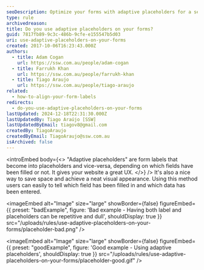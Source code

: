 ```yaml
---
seoDescription: Optimize your forms with adaptive placeholders for a seamless user experience, saving space and achieving a neat visual appearance.
type: rule
archivedreason:
title: Do you use adaptive placeholders on your forms?
guid: 7817fb89-9c3c-486b-9cfe-e155547b5d03
uri: use-adaptive-placeholders-on-your-forms
created: 2017-10-06T16:23:43.000Z
authors:
  - title: Adam Cogan
    url: https://ssw.com.au/people/adam-cogan
  - title: Farrukh Khan
    url: https://ssw.com.au/people/farrukh-khan
  - title: Tiago Araujo
    url: https://ssw.com.au/people/tiago-araujo
related:
  - how-to-align-your-form-labels
redirects:
  - do-you-use-adaptive-placeholders-on-your-forms
lastUpdated: 2024-12-18T22:31:30.000Z
lastUpdatedBy: Tiago Araújo [SSW]
lastUpdatedByEmail: tiagov8@gmail.com
createdBy: TiagoAraujo
createdByEmail: TiagoAraujo@ssw.com.au
isArchived: false
---
```


<introEmbed
  body={<>
"Adaptive placeholders" are form labels that become into placeholders and vice-versa, depending on which fields have been filled or not. It gives your website a great UX.
  </>}
/>
It's also a nice way to save space and achieve a neat visual appearance. Using this method users can easily to tell which field has been filled in and which data has been entered.

<imageEmbed
  alt="Image"
  size="large"
  showBorder={false}
  figureEmbed={{
    preset: "badExample",
    figure: 'Bad example - Having both label and placeholders can be repetitive and dull',
    shouldDisplay: true
  }}
  src="/uploads/rules/use-adaptive-placeholders-on-your-forms/placeholder-bad.png"
/>

<imageEmbed
  alt="Image"
  size="large"
  showBorder={false}
  figureEmbed={{
    preset: "goodExample",
    figure: 'Good example - Using adaptive placeholders',
    shouldDisplay: true
  }}
  src="/uploads/rules/use-adaptive-placeholders-on-your-forms/placeholder-good.gif"
/>
